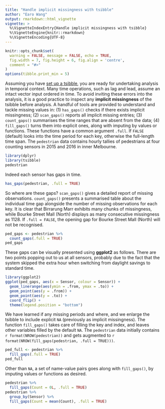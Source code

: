 ```yaml
---
title: "Handle implicit missingness with tsibble"
author: "Earo Wang"
output: rmarkdown::html_vignette
vignette: >
  %\VignetteIndexEntry{Handle implicit missingness with tsibble}
  %\VignetteEngine{knitr::rmarkdown}
  %\VignetteEncoding{UTF-8}
---
```


```r
knitr::opts_chunk$set(
  warning = FALSE, message = FALSE, echo = TRUE,
  fig.width = 7, fig.height = 6, fig.align = 'centre',
  comment = "#>"
)
options(tibble.print_min = 5)
```

Assuming you have [set up a tsibble](https://pkg.earo.me/tsibble/articles/intro-tsibble.html), you are ready for undertaking analysis in temporal context. Many time operations, such as lag and lead, assume an intact vector input ordered in time. To avoid inviting these errors into the analysis, it is a good practice to inspect any **implicit missingness** of the tsibble before analysis. A handful of tools are provided to understand and tackle missing values in: (1) `has_gaps()` checks if there exists implicit missingness; (2) `scan_gaps()` reports all implicit missing entries; (3) `count_gaps()` summarises the time ranges that are absent from the data; (4) `fill_gaps()` turns them into explicit ones, along with imputing by values or functions. These functions have a common argument `.full`. If `FALSE` (default) looks into the time period for each key, otherwise the full-length time span. The `pedestrian` data contains hourly tallies of pedestrians at four counting sensors in 2015 and 2016 in inner Melbourne.

```r
library(dplyr)
library(tsibble)
pedestrian
```

Indeed each sensor has gaps in time.

```r
has_gaps(pedestrian, .full = TRUE)
```

So where are these gaps? `scan_gaps()` gives a detailed report of missing observations. `count_gaps()` presents a summarised table about the individual time gap alongside the number of missing observations for each key. It is clear that Birrarung Marr exhibits many chunks of missingness, while Bourke Street Mall (North) displays as many consecutive missingness as 1128. If `.full = FALSE`, the opening gap for Bourke Street Mall (North) will not be recognised.

```r
ped_gaps <- pedestrian %>% 
  count_gaps(.full = TRUE)
ped_gaps
```

These gaps can be visually presented using **ggplot2** as follows. There are two points popping out to us at all sensors, probably due to the fact that the system skipped the extra hour when switching from daylight savings to standard time.

```r
library(ggplot2)
ggplot(ped_gaps, aes(x = Sensor, colour = Sensor)) +
  geom_linerange(aes(ymin = .from, ymax = .to)) +
  geom_point(aes(y = .from)) +
  geom_point(aes(y = .to)) +
  coord_flip() +
  theme(legend.position = "bottom")
```

We have learned if any missing periods and where, and we enlarge the tsibble to include explicit `NA` (previously as implicit missingness). The function `fill_gaps()` takes care of filling the key and index, and leaves other variables filled by the default `NA`. The `pedestrian` data initially contains `r format(NROW(pedestrian))` and gets augmented to `r format(NROW(fill_gaps(pedestrian, .full = TRUE)))`.

```r
ped_full <- pedestrian %>% 
  fill_gaps(.full = TRUE)
ped_full
```

Other than `NA`, a set of name-value pairs goes along with `fill_gaps()`, by imputing values or functions as desired.

```r
pedestrian %>% 
  fill_gaps(Count = 0L, .full = TRUE)
pedestrian %>% 
  group_by(Sensor) %>% 
  fill_gaps(Count = mean(Count), .full = TRUE)
```

